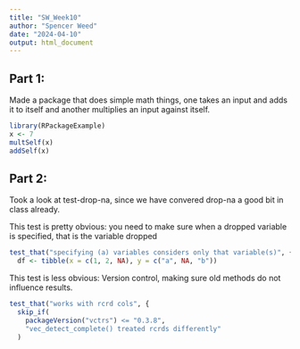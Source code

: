 ```yaml
---
title: "SW_Week10"
author: "Spencer Weed"
date: "2024-04-10"
output: html_document
---
```




## Part 1:

Made a package that does simple math things, one takes an input and adds it to itself and another multiplies an input against itself.

```r
library(RPackageExample)
x <- 7
multSelf(x)
addSelf(x)
```

## Part 2:

Took a look at test-drop-na, since we have convered drop-na a good bit in class already.

This test is pretty obvious: you need to make sure when a dropped variable is specified, that is the variable dropped

```r
test_that("specifying (a) variables considers only that variable(s)", {
  df <- tibble(x = c(1, 2, NA), y = c("a", NA, "b"))
```

This test is less obvious: Version control, making sure old methods do not influence results.

```r
test_that("works with rcrd cols", {
  skip_if(
    packageVersion("vctrs") <= "0.3.8",
    "vec_detect_complete() treated rcrds differently"
  )
```

